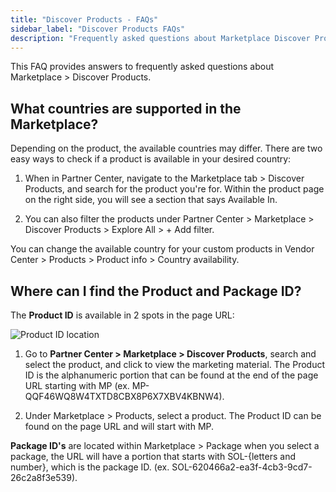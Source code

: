 ```yaml
---
title: "Discover Products - FAQs"
sidebar_label: "Discover Products FAQs"
description: "Frequently asked questions about Marketplace Discover Products"
---
```


This FAQ provides answers to frequently asked questions about Marketplace > Discover Products.

## What countries are supported in the Marketplace?

Depending on the product, the available countries may differ. There are two easy ways to check if a product is available in your desired country:

1. When in Partner Center, navigate to the Marketplace tab > Discover Products, and search for the product you're for. Within the product page on the right side, you will see a section that says Available In.

2. You can also filter the products under Partner Center > Marketplace > Discover Products > Explore All > + Add filter.

You can change the available country for your custom products in Vendor Center > Products > Product info > Country availability.

## Where can I find the Product and Package ID?

The **Product ID** is available in 2 spots in the page URL:

![Product ID location](/img/marketplace/discover-products/24399944120087.png)

1. Go to **Partner Center > Marketplace > Discover Products**, search and select the product, and click to view the marketing material. The Product ID is the alphanumeric portion that can be found at the end of the page URL starting with MP (ex. MP-QQF46WQ8W4TXTD8CBX8P6X7XBV4KBNW4).

2. Under Marketplace > Products, select a product. The Product ID can be found on the page URL and will start with MP.

**Package ID's** are located within Marketplace > Package when you select a package, the URL will have a portion that starts with SOL-\{letters and number\}, which is the package ID. (ex. SOL-620466a2-ea3f-4cb3-9cd7-26c2a8f3e539).